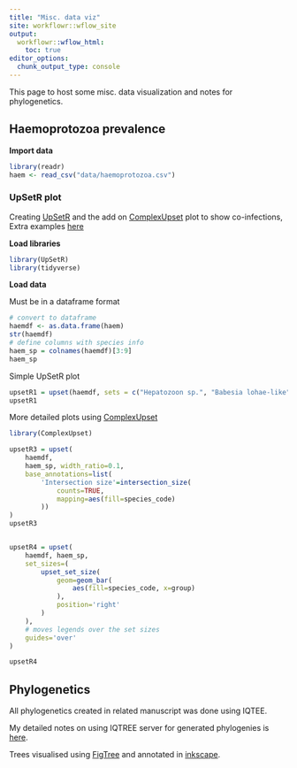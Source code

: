 ```yaml
---
title: "Misc. data viz"
site: workflowr::wflow_site
output:
  workflowr::wflow_html:
    toc: true
editor_options:
  chunk_output_type: console
---
```


This page to host some misc. data visualization and notes for phylogenetics.

## Haemoprotozoa prevalence

**Import data**
```r
library(readr)
haem <- read_csv("data/haemoprotozoa.csv")
```

### UpSetR plot

Creating [UpSetR](https://github.com/hms-dbmi/UpSetR) and the add on [ComplexUpset](https://krassowski.github.io/complex-upset/) plot to show co-infections, 
Extra examples [here](https://jokergoo.github.io/ComplexHeatmap-reference/book/upset-plot.html)

**Load libraries**

```r
library(UpSetR)
library(tidyverse)
```

**Load data**

Must be in a dataframe format
```r
# convert to dataframe
haemdf <- as.data.frame(haem)
str(haemdf)
# define columns with species info
haem_sp = colnames(haemdf)[3:9]
haem_sp
```

Simple UpSetR plot
```r
upsetR1 = upset(haemdf, sets = c("Hepatozoon sp.", "Babesia lohae-like", "Theileria cf. peramelis", "Trypanosoma lewisi-like", "Trypanosoma noyesi", "Trypanosoma gilletti", "Trypanosoma cyclops-like"), sets.bar.color = "#7a255d")
upsetR1
```


More detailed plots using [ComplexUpset](https://krassowski.github.io/complex-upset/)
```r
library(ComplexUpset)

upsetR3 = upset(
    haemdf,
    haem_sp, width_ratio=0.1,
    base_annotations=list(
        'Intersection size'=intersection_size(
            counts=TRUE,
            mapping=aes(fill=species_code)
        ))
)
upsetR3


upsetR4 = upset(
    haemdf, haem_sp,
    set_sizes=(
        upset_set_size(
            geom=geom_bar(
                aes(fill=species_code, x=group)
            ),
            position='right'
        )
    ),
    # moves legends over the set sizes
    guides='over'
)

upsetR4
```

## Phylogenetics

All phylogenetics created in related manuscript was done using IQTEE.

My detailed notes on using IQTREE server for generated phylogenies is [here](http://siobhonlegan.com/research_site/bioinfo/phylogenetics/iqtree.html).

Trees visualised using [FigTree](http://tree.bio.ed.ac.uk/software/figtree/) and annotated in [inkscape](https://inkscape.org/).

